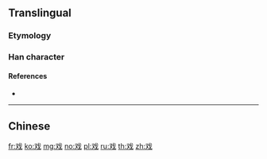 {{also|戲}}
==Translingual==
{{Han simplified forms|戲|戯|戏}}

===Etymology===
{{Han simp|戲|f=|t=又}}

===Han character===
{{Han char|rn=62|rad=戈|as=02|sn=6|four=|canj=EI}}

====References====
* {{Han ref|kx=0411.091|hdz=21400.030|uh=620F|ud=25103}}

----

==Chinese==
{{zh-see|戲}}

[[fr:戏]]
[[ko:戏]]
[[mg:戏]]
[[no:戏]]
[[pl:戏]]
[[ru:戏]]
[[th:戏]]
[[zh:戏]]